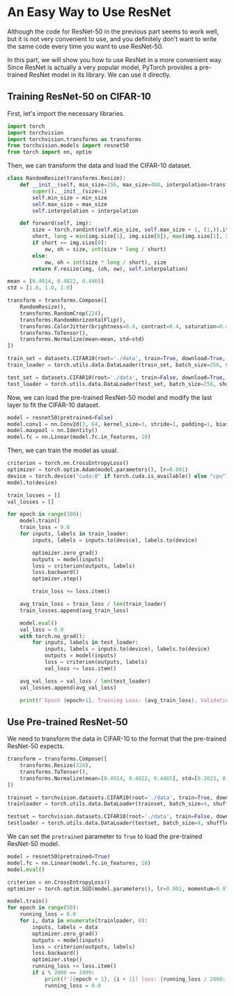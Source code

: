
# An Easy Way to Use ResNet

Although the code for ResNet-50 in the previous part seems to work well, but it is not very convenient to use,
and you definitely don't want to write the same code every time you want to use ResNet-50.

In this part, we will show you how to use ResNet in a more convenient way. Since ResNet is actually a very popular model,
PyTorch provides a pre-trained ResNet model in its library. We can use it directly.

## Training ResNet-50 on CIFAR-10

First, let's import the necessary libraries.
```python
import torch
import torchvision
import torchvision.transforms as transforms
from torchvision.models import resnet50
from torch import nn, optim
```

Then, we can transform the data and load the CIFAR-10 dataset.

```python
class RandomResize(transforms.Resize):
    def __init__(self, min_size=256, max_size=480, interpolation=transforms.InterpolationMode.BILINEAR):
        super().__init__(size=1)
        self.min_size = min_size
        self.max_size = max_size
        self.interpolation = interpolation

    def forward(self, img):
        size = torch.randint(self.min_size, self.max_size + 1, (1,)).item()
        short, long = min(img.size[1], img.size[0]), max(img.size[1], img.size[0])
        if short == img.size[0]:
            ow, oh = size, int(size * long / short)
        else:
            ow, oh = int(size * long / short), size
        return F.resize(img, (oh, ow), self.interpolation)

mean = [0.4914, 0.4822, 0.4465]
std = [1.0, 1.0, 1.0]

transform = transforms.Compose([
    RandomResize(),
    transforms.RandomCrop(224),
    transforms.RandomHorizontalFlip(),
    transforms.ColorJitter(brightness=0.4, contrast=0.4, saturation=0.4, hue=0.1),
    transforms.ToTensor(),
    transforms.Normalize(mean=mean, std=std)
])

train_set = datasets.CIFAR10(root='./data', train=True, download=True, transform=transform)
train_loader = torch.utils.data.DataLoader(train_set, batch_size=256, shuffle=True)

test_set = datasets.CIFAR10(root='./data', train=False, download=True, transform=transform)
test_loader = torch.utils.data.DataLoader(test_set, batch_size=256, shuffle=False)
```

Now, we can load the pre-trained ResNet-50 model and modify the last layer to fit the CIFAR-10 dataset.
```python
model = resnet50(pretrained=False)
model.conv1 = nn.Conv2d(3, 64, kernel_size=3, stride=1, padding=1, bias=False)
model.maxpool = nn.Identity()
model.fc = nn.Linear(model.fc.in_features, 10)
```

Then, we can train the model as usual.
```python
criterion = torch.nn.CrossEntropyLoss()
optimizer = torch.optim.Adam(model.parameters(), lr=0.001)
device = torch.device("cuda:0" if torch.cuda.is_available() else "cpu")
model.to(device)

train_losses = []
val_losses = []

for epoch in range(100):
    model.train()
    train_loss = 0.0
    for inputs, labels in train_loader:
        inputs, labels = inputs.to(device), labels.to(device)

        optimizer.zero_grad()
        outputs = model(inputs)
        loss = criterion(outputs, labels)
        loss.backward()
        optimizer.step()

        train_loss += loss.item()

    avg_train_loss = train_loss / len(train_loader)
    train_losses.append(avg_train_loss)

    model.eval()
    val_loss = 0.0
    with torch.no_grad():
        for inputs, labels in test_loader:
            inputs, labels = inputs.to(device), labels.to(device)
            outputs = model(inputs)
            loss = criterion(outputs, labels)
            val_loss += loss.item()

    avg_val_loss = val_loss / len(test_loader)
    val_losses.append(avg_val_loss)

    print(f'Epoch {epoch+1}, Training Loss: {avg_train_loss}, Validation Loss: {avg_val_loss}')

```

## Use Pre-trained ResNet-50

We need to transform the data in CIFAR-10 to the format that the pre-trained ResNet-50 expects.

```python
transform = transforms.Compose([
    transforms.Resize(224),
    transforms.ToTensor(),
    transforms.Normalize(mean=[0.4914, 0.4822, 0.4465], std=[0.2023, 0.1994, 0.2010])
])

trainset = torchvision.datasets.CIFAR10(root='./data', train=True, download=True, transform=transform)
trainloader = torch.utils.data.DataLoader(trainset, batch_size=4, shuffle=True)

testset = torchvision.datasets.CIFAR10(root='./data', train=False, download=True, transform=transform)
testloader = torch.utils.data.DataLoader(testset, batch_size=4, shuffle=False)
```

We can set the `pretrained` parameter to `True` to load the pre-trained ResNet-50 model.

```python
model = resnet50(pretrained=True)
model.fc = nn.Linear(model.fc.in_features, 10)
model.eval()

criterion = nn.CrossEntropyLoss()
optimizer = torch.optim.SGD(model.parameters(), lr=0.001, momentum=0.9)

model.train()
for epoch in range(50):
    running_loss = 0.0
    for i, data in enumerate(trainloader, 0):
        inputs, labels = data
        optimizer.zero_grad()
        outputs = model(inputs)
        loss = criterion(outputs, labels)
        loss.backward()
        optimizer.step()
        running_loss += loss.item()
        if i % 2000 == 1999:
            print(f'[{epoch + 1}, {i + 1}] loss: {running_loss / 2000:.3f}')
            running_loss = 0.0
```

